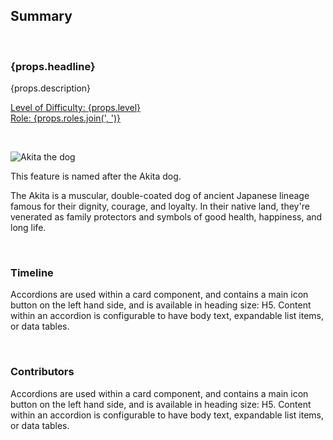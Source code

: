 ## Summary

<br />

<h3>{props.headline}</h3>
<p>{props.description}</p>

<p>
  <u>
    Level of Difficulty: <span>{props.level}</span>
    <br />
    Role: <span>{props.roles.join(', ')}</span>
  </u>
</p>

<br />

<p align="center">

![Akita the dog](./assets/akita.jpeg)

</p>

This feature is named after the Akita dog.

The Akita is a muscular, double-coated dog of ancient Japanese lineage famous for
their dignity, courage, and loyalty. In their native land, they're venerated as family
protectors and symbols of good health, happiness, and long life.

<br />

### Timeline

Accordions are used within a card component, and contains a main icon button on the left hand side, and is available in heading size: H5. Content within an accordion is configurable to have body text, expandable list items, or data tables.

<br />

### Contributors

Accordions are used within a card component, and contains a main icon button on the left hand side, and is available in heading size: H5. Content within an accordion is configurable to have body text, expandable list items, or data tables.
